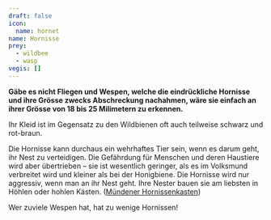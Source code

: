 ```yaml
---
draft: false
icon:
  name: hornet
name: Hornisse
prey:
  - wildbee
  - wasp
vegis: []
---
```


**Gäbe es nicht Fliegen und Wespen, welche die eindrückliche Hornisse und ihre Grösse zwecks Abschreckung nachahmen, wäre sie einfach an ihrer Grösse von 18 bis 25 Milimetern zu erkennen.**

Ihr Kleid ist im Gegensatz zu den Wildbienen oft auch teilweise schwarz und rot-braun.

Die Hornisse kann durchaus ein wehrhaftes Tier sein, wenn es darum geht, ihr Nest zu verteidigen. Die Gefährdung für Menschen und deren Haustiere wird aber übertrieben – sie ist wesentlich geringer, als es im Volksmund verbreitet wird und kleiner als bei der Honigbiene. Die Hornisse wird nur aggressiv, wenn man an ihr Nest geht. Ihre Nester bauen sie am liebsten in Höhlen oder hohlen Kästen. (<a href="https://de.wikipedia.org/wiki/M%C3%BCndener_Hornissenkasten">Mündener Hornissenkasten</a>)

Wer zuviele Wespen hat, hat zu wenige Hornissen!
